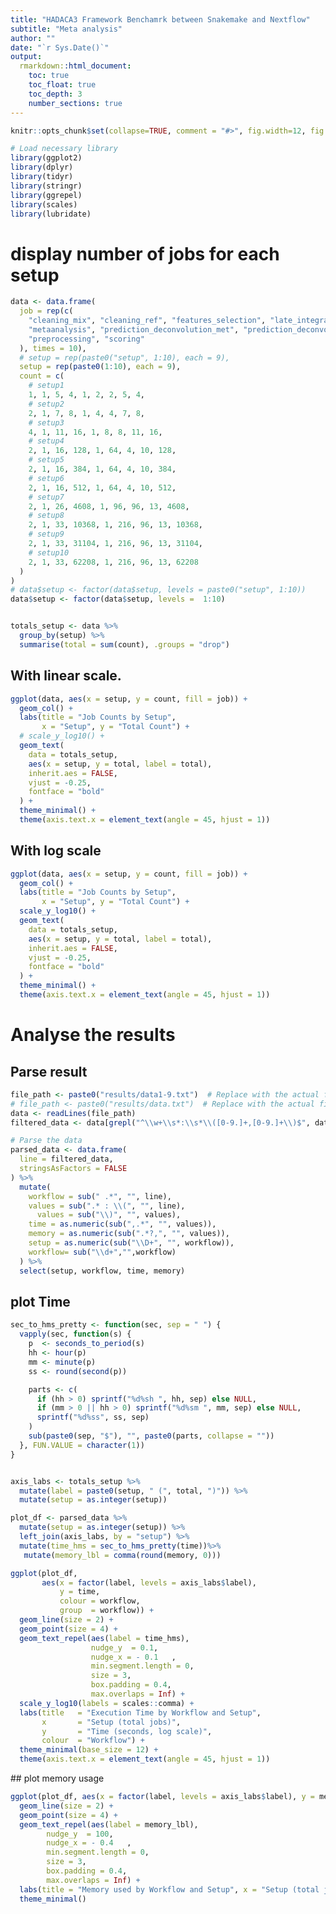 ```yaml
---
title: "HADACA3 Framework Benchamrk between Snakemake and Nextflow"
subtitle: "Meta analysis"
author: ""
date: "`r Sys.Date()`"
output: 
  rmarkdown::html_document:
    toc: true
    toc_float: true
    toc_depth: 3
    number_sections: true
---
```


```r
knitr::opts_chunk$set(collapse=TRUE, comment = "#>", fig.width=12, fig.height=12, eval=TRUE, echo=TRUE, results="verbatim", dpi=75)
```

```r
# Load necessary library
library(ggplot2)
library(dplyr)
library(tidyr)
library(stringr) 
library(ggrepel)
library(scales)
library(lubridate)
```


# display number of jobs for each setup

```r

data <- data.frame(
  job = rep(c(
    "cleaning_mix", "cleaning_ref", "features_selection", "late_integration",
    "metaanalysis", "prediction_deconvolution_met", "prediction_deconvolution_rna",
    "preprocessing", "scoring"
  ), times = 10),
  # setup = rep(paste0("setup", 1:10), each = 9),
  setup = rep(paste0(1:10), each = 9),
  count = c(
    # setup1
    1, 1, 5, 4, 1, 2, 2, 5, 4,
    # setup2
    2, 1, 7, 8, 1, 4, 4, 7, 8,
    # setup3
    4, 1, 11, 16, 1, 8, 8, 11, 16,
    # setup4
    2, 1, 16, 128, 1, 64, 4, 10, 128,
    # setup5
    2, 1, 16, 384, 1, 64, 4, 10, 384,
    # setup6
    2, 1, 16, 512, 1, 64, 4, 10, 512,
    # setup7
    2, 1, 26, 4608, 1, 96, 96, 13, 4608,
    # setup8
    2, 1, 33, 10368, 1, 216, 96, 13, 10368,
    # setup9
    2, 1, 33, 31104, 1, 216, 96, 13, 31104,
    # setup10
    2, 1, 33, 62208, 1, 216, 96, 13, 62208
  )
)
# data$setup <- factor(data$setup, levels = paste0("setup", 1:10))
data$setup <- factor(data$setup, levels =  1:10)


totals_setup <- data %>%
  group_by(setup) %>%
  summarise(total = sum(count), .groups = "drop")

```

## With linear scale. 

```r
ggplot(data, aes(x = setup, y = count, fill = job)) +
  geom_col() +
  labs(title = "Job Counts by Setup",
       x = "Setup", y = "Total Count") +
  # scale_y_log10() + 
  geom_text(
    data = totals_setup,
    aes(x = setup, y = total, label = total),
    inherit.aes = FALSE,         
    vjust = -0.25,
    fontface = "bold"
  ) +
  theme_minimal() +
  theme(axis.text.x = element_text(angle = 45, hjust = 1))
```


## With log scale

```r
ggplot(data, aes(x = setup, y = count, fill = job)) +
  geom_col() +
  labs(title = "Job Counts by Setup",
       x = "Setup", y = "Total Count") +
  scale_y_log10() + 
  geom_text(
    data = totals_setup,
    aes(x = setup, y = total, label = total),
    inherit.aes = FALSE,         
    vjust = -0.25,
    fontface = "bold"
  ) +
  theme_minimal() +
  theme(axis.text.x = element_text(angle = 45, hjust = 1))
```

#  Analyse the results
##  Parse result 

```r
file_path <- paste0("results/data1-9.txt")  # Replace with the actual file path
# file_path <- paste0("results/data.txt")  # Replace with the actual file path
data <- readLines(file_path)
filtered_data <- data[grepl("^\\w+\\s*:\\s*\\([0-9.]+,[0-9.]+\\)$", data)]

# Parse the data
parsed_data <- data.frame(
  line = filtered_data,
  stringsAsFactors = FALSE
) %>%
  mutate(
    workflow = sub(" .*", "", line),
    values = sub(".* : \\(", "", line),
      values = sub("\\)", "", values),
    time = as.numeric(sub(",.*", "", values)),
    memory = as.numeric(sub(".*?,", "", values)),
    setup = as.numeric(sub("\\D+", "", workflow)),
    workflow= sub("\\d+","",workflow)
  ) %>%
  select(setup, workflow, time, memory)
```


## plot Time 


```r

sec_to_hms_pretty <- function(sec, sep = " ") {
  vapply(sec, function(s) {
    p  <- seconds_to_period(s)
    hh <- hour(p)
    mm <- minute(p)
    ss <- round(second(p))

    parts <- c(
      if (hh > 0) sprintf("%d%sh ", hh, sep) else NULL,
      if (mm > 0 || hh > 0) sprintf("%d%sm ", mm, sep) else NULL,
      sprintf("%d%ss", ss, sep)
    )
    sub(paste0(sep, "$"), "", paste0(parts, collapse = ""))
  }, FUN.VALUE = character(1))
}


axis_labs <- totals_setup %>%       
  mutate(label = paste0(setup, " (", total, ")")) %>%
  mutate(setup = as.integer(setup))

plot_df <- parsed_data %>%
  mutate(setup = as.integer(setup)) %>%
  left_join(axis_labs, by = "setup") %>%
  mutate(time_hms = sec_to_hms_pretty(time))%>%
   mutate(memory_lbl = comma(round(memory, 0))) 
```


```r
ggplot(plot_df,
       aes(x = factor(label, levels = axis_labs$label),
           y = time,
           colour = workflow,
           group  = workflow)) +
  geom_line(size = 2) +
  geom_point(size = 4) +
  geom_text_repel(aes(label = time_hms),
                  nudge_y  = 0.1,     
                  nudge_x = - 0.1   , 
                  min.segment.length = 0,  
                  size = 3,
                  box.padding = 0.4,
                  max.overlaps = Inf) +
  scale_y_log10(labels = scales::comma) +
  labs(title   = "Execution Time by Workflow and Setup",
       x       = "Setup (total jobs)",
       y       = "Time (seconds, log scale)",
       colour  = "Workflow") +
  theme_minimal(base_size = 12) +
  theme(axis.text.x = element_text(angle = 45, hjust = 1))
```


## plot memory usage

```r
ggplot(plot_df, aes(x = factor(label, levels = axis_labs$label), y = memory, group = workflow, color = workflow)) +
  geom_line(size = 2) +
  geom_point(size = 4) +
  geom_text_repel(aes(label = memory_lbl),
        nudge_y  = 100,     
        nudge_x = - 0.4   , 
        min.segment.length = 0,  
        size = 3,
        box.padding = 0.4,
        max.overlaps = Inf) +
  labs(title = "Memory used by Workflow and Setup", x = "Setup (total jobs)", y = "Memory (Mo)") +
  theme_minimal()


```














